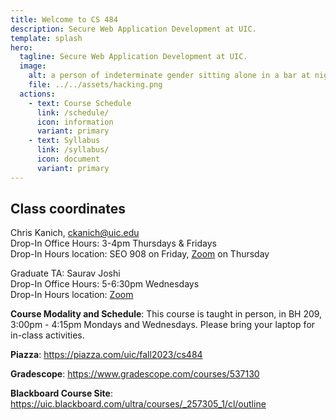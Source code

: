 ```yaml
---
title: Welcome to CS 484
description: Secure Web Application Development at UIC.
template: splash
hero:
  tagline: Secure Web Application Development at UIC.
  image:
    alt: a person of indeterminate gender sitting alone in a bar at night working on a laptop in the style of nighthawks by edward hopper
    file: ../../assets/hacking.png
  actions:
    - text: Course Schedule
      link: /schedule/
      icon: information
      variant: primary
    - text: Syllabus
      link: /syllabus/
      icon: document
      variant: primary
---
```



## Class coordinates

Chris Kanich, ckanich@uic.edu  
Drop-In Office Hours: 3-4pm Thursdays & Fridays  
Drop-In Hours location: SEO 908 on Friday, [Zoom](https://uic.zoom.us/my/ckanich) on Thursday

Graduate TA: Saurav Joshi  
Drop-In Office Hours: 5-6:30pm Wednesdays  
Drop-In Hours location: [Zoom](https://uic.zoom.us/my/saurav?pwd=Nk04VmJIM1oyc0ttNkU4aS82Kysvdz09)

**Course Modality and Schedule**:
This course is taught in person, in BH 209, 3:00pm - 4:15pm Mondays and
Wednesdays. Please bring your laptop for in-class activities.

**Piazza**: https://piazza.com/uic/fall2023/cs484

**Gradescope**: https://www.gradescope.com/courses/537130

**Blackboard Course Site**: https://uic.blackboard.com/ultra/courses/_257305_1/cl/outline
